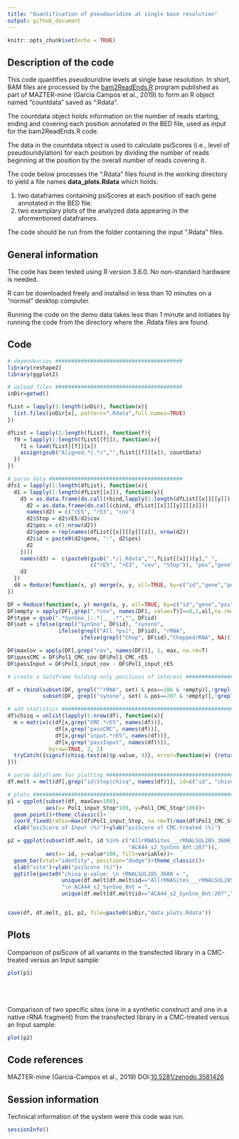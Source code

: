 ```yaml
---
title: "Quantification of pseudouridine at single base resolution"
output: github_document
---
```


```r
knitr::opts_chunk$set(echo = TRUE)
```

## Description of the code

This code quantifies pseudouridine levels at single base resolution.
In short, BAM files are processed by the 
[bam2ReadEnds.R](https://github.com/SchwartzLab/mazter_mine) program published as
part of MAZTER-mine (Garcia Campos et al., 2019) to form an R object named
"countdata" saved as ".Rdata". 

The countdata object holds information on the number of reads starting, ending 
and covering each position annotated in the BED file, used as input for the 
bam2ReadEnds.R code.

The data in the countdata object is used to calculate psiScores (i.e., level of 
pseudouridylation) for each position by dividing the number of reads beginning 
at the position by the overall number of reads covering it.

The code below processes the ".Rdata" files found in the working directory to 
yield a file names **data_plots.Rdata** which holds:

1) two dataframes containing psiScores at each position of each gene annotated
in the BED file. 
2) two examplary plots of the analyzed data appearing in the aformentioned dataframes.

The code should be run from the folder containing the input ".Rdata" files.

## General information
The code has been tested using R version 3.6.0. 
No non-standard hardware is needed.

R can be downloaded freely and installed in less than 10 minutes on a "normal" desktop computer.

Running the code on the demo data takes less than 1 minute and initiates by
running the code from the directory where the .Rdata files are found.

## Code

```r
# dependencies ########################################
library(reshape2)
library(ggplot2)

# upload files ########################################
inDir=getwd()

fList = lapply(1:length(inDir), function(x){
  list.files(inDir[x], pattern=".Rdata",full.names=TRUE)
})

dfList = lapply(1:length(fList), function(f){
  f0 = lapply(1:length(fList[[f]]), function(x){
    f1 = load(fList[[f]][x])
    assign(gsub("Aligned.*|.*/","",fList[[f]][x]), countData)
  })
})

# parse data ##########################################
dfs1 = lapply(1:length(dfList), function(x){
  d1 = lapply(1:length(dfList[[x]]), function(y){
    d3 = as.data.frame(do.call(rbind,lapply(1:length(dfList[[x]][[y]]), function(z){
      d2 = as.data.frame(do.call(cbind, dfList[[x]][[y]][[z]]))
      names(d2) = c("rE5", "rE3", "cov")
      d2$Stop = d2$rE5/d2$cov
      d2$pos = c(1:nrow(d2))
      d2$gene = rep(names(dfList[[x]][[y]][z]), nrow(d2))
      d2$id = paste0(d2$gene, ":", d2$pos)
      d2
    })))
    names(d3) =  c(paste0(gsub(".*/|.Rdata","",fList[[x]])[y],"_", 
                          c("rE5", "rE3", "cov", "Stop")), "pos","gene", "id")
    d3
  })
  d4 = Reduce(function(x, y) merge(x, y, all=TRUE, by=c("id","gene","pos")), d1)
})

DF = Reduce(function(x, y) merge(x, y, all=TRUE, by=c("id","gene","pos")), dfs1) # this df has no replicated rows
DF$empty = apply(DF[,grep(".*cov", names(DF), value=T)]==0,1,all,na.rm=T)
DF$type = gsub(".*SynSno_|:.*|___.*","", DF$id)
DF$set = ifelse(grepl("SynSno", DF$id), "synsno",
                ifelse(grepl("All.*psi", DF$id), "rRNA",
                       ifelse(grepl("Chop", DF$id),"ChoppedrRNA", NA)))

DF$maxCov = apply(DF[,grep("cov", names(DF))], 1, max, na.rm=T)
DF$passCMC = DF$Pol1_CMC_cov-DF$Pol1_CMC_rE5
DF$passInput = DF$Pol1_input_cov - DF$Pol1_input_rE5

# create a dataframe holding only positions of interest #######################################

df = rbind(subset(DF, grepl("^rRNA", set) & pos==186 & !empty)[,!grepl("rE3", names(DF))],
           subset(DF, grepl("synsno", set) & pos==207 & !empty)[,!grepl("rE3", names(DF))])

# add statistics ##############################################################################
df$chisq = unlist(lapply(1:nrow(df), function(x){
  m = matrix(c(df[x,grep("CMC.*rE5", names(df))],
               df[x,grep("passCMC", names(df))],
               df[x,grep("input.*rE5", names(df))],
               df[x,grep("passInput", names(df))]),
             byrow=TRUE, 2, 2)
  tryCatch({signif(chisq.test(m)$p.value, 4)}, error=function(e) {return(NA)})
}))

# parse dataframe for plotting ################################################################
df.melt = melt(df[,grep("id|Stop|chisq", names(df))], id=c("id", "chisq"))

# plots ####################################################################################### 
p1 = ggplot(subset(df, maxCov>100),
            aes(x= Pol1_input_Stop*100, y=Pol1_CMC_Stop*100))+
  geom_point()+theme_classic()+
  coord_fixed(ratio=max(df$Pol1_input_Stop, na.rm=T)/max(df$Pol1_CMC_Stop, na.rm=T))+
  xlab("psiScore of Input (%)")+ylab("psiScore of CMC-treated (%)")

p2 = ggplot(subset(df.melt, id %in% c("AllrRNASites___rRNALSUL28S_3608_psi:186",
                                      "ACA44_s2_SynSno_8nt:207")),
            aes(x= id, y=value*100, fill=variable))+
  geom_bar(stat="identity", position="dodge")+theme_classic()+
  xlab("site")+ylab("psiScore (%)")+
  ggtitle(paste0("chisq p-value: \n rRNALSUL28S_3608 = ",
                 unique(df.melt[df.melt$id=="AllrRNASites___rRNALSUL28S_3608_psi:186","chisq"]),
                 "\n ACA44_s2_SynSno_8nt = ",
                 unique(df.melt[df.melt$id=="ACA44_s2_SynSno_8nt:207","chisq"])))


save(df, df.melt, p1, p2, file=paste0(inDir,"data_plots.Rdata"))
```

## Plots
Comparison of psiScore of all variants in the transfected library in a 
CMC-treated versus an Input sample:

```r
plot(p1)
```
<br><br><br>
Comparison of two specific sites (one in a synthetic construct and one in a 
native rRNA fragment) from the transfected library in a CMC-treated versus 
an Input sample:

```r
plot(p2)
```

## Code references
MAZTER-mine (Garcia-Campos et al., 2019) DOI:[10.5281/zenodo.3581426](https://zenodo.org/badge/latestdoi/178392100)

## Session information

Technical information of the system were this code was run.

```r
sessionInfo()
```


